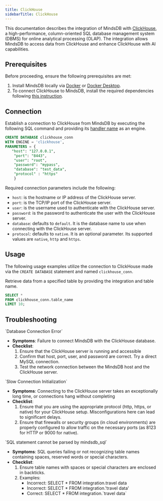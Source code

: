 ```yaml
---
title: ClickHouse
sidebarTitle: ClickHouse
---
```


This documentation describes the integration of MindsDB with [ClickHouse](https://clickhouse.com/docs/en/intro), a high-performance, column-oriented SQL database management system (DBMS) for online analytical processing (OLAP).
The integration allows MindsDB to access data from ClickHouse and enhance ClickHouse with AI capabilities.

## Prerequisites

Before proceeding, ensure the following prerequisites are met:

1. Install MindsDB locally via [Docker](/setup/self-hosted/docker) or [Docker Desktop](/setup/self-hosted/docker-desktop).
2. To connect ClickHouse to MindsDB, install the required dependencies following [this instruction](/setup/self-hosted/docker#install-dependencies).

## Connection

Establish a connection to ClickHouse from MindsDB by executing the following SQL command and providing its [handler name](https://github.com/mindsdb/mindsdb/tree/main/mindsdb/integrations/handlers/clickhouse_handler) as an engine.

```sql
CREATE DATABASE clickhouse_conn
WITH ENGINE = 'clickhouse', 
PARAMETERS = {
   "host": "127.0.0.1",
    "port": "8443",
    "user": "root",
    "password": "mypass",
    "database": "test_data",
    "protocol" : "https" 
    }
```

Required connection parameters include the following:

* `host`: is the hostname or IP address of the ClickHouse server.
* `port`: is the TCP/IP port of the ClickHouse server.
* `user`: is the username used to authenticate with the ClickHouse server.
* `password`: is the password to authenticate the user with the ClickHouse server.
* `database`: defaults to `default`. It is the database name to use when connecting with the ClickHouse server.
* `protocol`: defaults to `native`. It is an optional parameter. Its supported values are `native`, `http` and `https`.

## Usage

The following usage examples utilize the connection to ClickHouse made via the `CREATE DATABASE` statement and named `clickhouse_conn`.

Retrieve data from a specified table by providing the integration and table name.

```sql
SELECT *
FROM clickhouse_conn.table_name
LIMIT 10;
```

## Troubleshooting

<Warning>
`Database Connection Error`

* **Symptoms**: Failure to connect MindsDB with the ClickHouse database.
* **Checklist**:
    1. Ensure that the ClickHouse server is running and accessible
    2. Confirm that host, port, user, and password are correct. Try a direct MySQL connection.
    3. Test the network connection between the MindsDB host and the ClickHouse server.
</Warning>

<Warning>
`Slow Connection Initialization`

* **Symptoms**: Connecting to the ClickHouse server takes an exceptionally long time, or connections hang without completing
* **Checklist**:
    1. Ensure that you are using the appropriate protocol (http, https, or native) for your ClickHouse setup. Misconfigurations here can lead to significant delays.
    2. Ensure that firewalls or security groups (in cloud environments) are properly configured to allow traffic on the necessary ports (as 8123 for HTTP or 9000 for native).
</Warning>

<Warning>
`SQL statement cannot be parsed by mindsdb_sql`

* **Symptoms**: SQL queries failing or not recognizing table names containing spaces, reserved words or special characters.
* **Checklist**:
    1. Ensure table names with spaces or special characters are enclosed in backticks.
    2. Examples:
        * Incorrect: SELECT * FROM integration.travel data
        * Incorrect: SELECT * FROM integration.'travel data'
        * Correct: SELECT * FROM integration.\`travel data\`
</Warning>
